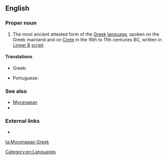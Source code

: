 ==English==
{{wikipedia}}

===Proper noun===
{{en-proper noun|head=[[Mycenaean]] [[Greek]]}}

# The most ancient attested form of the [[Greek]] [[language]], spoken on the Greek mainland and on [[Crete]] in the 16th to 11th centuries BC, written in [[Linear B]] [[script]].

====Translations====
{{trans-top|ancient Greek language}}
* Greek: {{t-|el|Μυκηναϊκή διάλεκτος|f|tr=Mykinaïkí diálektos|sc=Grek}}
{{trans-mid}}
* Portuguese: {{t-|pt|micênico|m}}
{{trans-bottom}}

===See also===
* [[Mycenaean]]
* {{langcat}}

===External links===
* {{ISO 639|3code=gmy}}

[[Category:en:Languages]]

[[ta:Mycenaean Greek]]